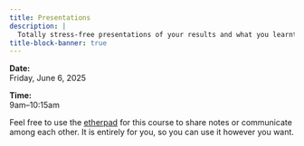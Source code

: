```yaml
---
title: Presentations
description: |
  Totally stress-free presentations of your results and what you learnt
title-block-banner: true
---
```


:::{.topdef}

**Date:** \
Friday, June 6, 2025

**Time:** \
9am–10:15am

:::

:::{.note}

Feel free to use the [etherpad](https://etherpad.wikimedia.org/p/dhsi25) for this course to share notes or communicate among each other. It is entirely for you, so you can use it however you want.

:::
